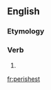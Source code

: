 ==English==

===Etymology===
{{suffix|perish|est|lang=en}}

===Verb===
{{head|en|verb form}}

# {{en-archaic second-person singular of|perish|lang=en}}

[[fr:perishest]]